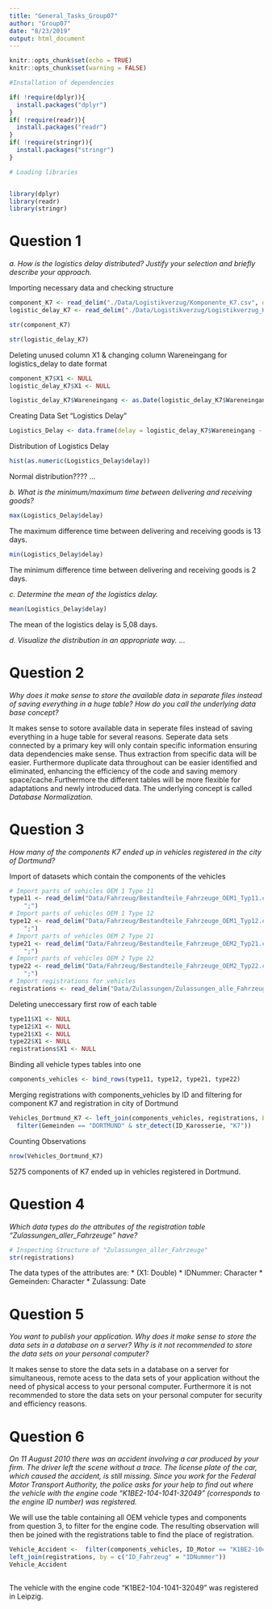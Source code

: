 ---
title: "General_Tasks_Group07"
author: "Group07"
date: "8/23/2019"
output: html_document
---

```{r setup, include=FALSE}
knitr::opts_chunk$set(echo = TRUE)
knitr::opts_chunk$set(warning = FALSE)

#Installation of dependencies

if( !require(dplyr)){
  install.packages("dplyr")
}
if( !require(readr)){
  install.packages("readr")
}
if( !require(stringr)){
  install.packages("stringr")
}

# Loading libraries


library(dplyr)
library(readr)
library(stringr)

```
# Question 1
_a. How is the logistics delay distributed? Justify your selection and briefly describe your approach._

Importing necessary data and checking structure
```{r import, message=FALSE, cache=FALSE}
component_K7 <- read_delim("./Data/Logistikverzug/Komponente_K7.csv", delim = ";")
logistic_delay_K7 <- read_delim("./Data/Logistikverzug/Logistikverzug_K7.csv", delim = ";")

str(component_K7)

str(logistic_delay_K7)
```

Deleting unused column X1 & changing column Wareneingang for logistics_delay to date format
```{r}
component_K7$X1 <- NULL
logistic_delay_K7$X1 <- NULL

logistic_delay_K7$Wareneingang <- as.Date(logistic_delay_K7$Wareneingang, format = "%d.%m.%Y")
```

Creating Data Set "Logistics Delay"
```{r}
Logistics_Delay <- data.frame(delay = logistic_delay_K7$Wareneingang - component_K7$Produktionsdatum)
```

Distribution of Logistics Delay
```{r}
hist(as.numeric(Logistics_Delay$delay))
```
Normal distribution????
...

_b. What is the minimum/maximum time between delivering and receiving goods?_



```{r}
max(Logistics_Delay$delay)
```
The maximum difference time between delivering and receiving goods is 13 days.
```{r}
min(Logistics_Delay$delay)
```
The minimum difference time between delivering and receiving goods is 2 days.

_c. Determine the mean of the logistics delay._
```{r}
mean(Logistics_Delay$delay)
```
The mean of the logistics delay is 5,08 days.

_d. Visualize the distribution in an appropriate way._
...


# Question 2
_Why does it make sense to store the available data in separate files instead of saving everything in a huge table? How do you call the underlying data base concept?_

It makes sense to sotore available data in seperate files instead of saving everything in a huge table for several reasons. Seperate data sets connected by a primary key will only contain specific information ensuring data dependencies make sense. Thus extraction from specific data will be easier. Furthermore duplicate data throughout can be easier identified and eliminated, enhancing the efficiency of the code and saving memory space/cache.Furthermore the different tables will be more flexible for adaptations and newly introduced data. 
The underlying concept is called *Database Normalization*.

# Question 3
_How many of the components K7 ended up in vehicles registered in the city of Dortmund?_

Import of datasets which contain the components of the vehicles
```{r import 2, message=FALSE, cache=FALSE}
# Import parts of vehicles OEM 1 Type 11
type11 <- read_delim("Data/Fahrzeug/Bestandteile_Fahrzeuge_OEM1_Typ11.csv", delim =
    ";")
# Import parts of vehicles OEM 1 Type 12
type12 <- read_delim("Data/Fahrzeug/Bestandteile_Fahrzeuge_OEM1_Typ12.csv", delim =
    ";")
# Import parts of vehicles OEM 2 Type 21
type21 <- read_delim("Data/Fahrzeug/Bestandteile_Fahrzeuge_OEM2_Typ21.csv", delim =
    ";")
# Import parts of vehicles OEM 2 Type 22
type22 <- read_delim("Data/Fahrzeug/Bestandteile_Fahrzeuge_OEM2_Typ22.csv", delim =
    ";")
# Import registrations for vehicles
registrations <- read_delim("Data/Zulassungen/Zulassungen_alle_Fahrzeuge.csv", delim = ";")
```

Deleting uneccessary first row of each table

```{r}
type11$X1 <- NULL
type12$X1 <- NULL
type21$X1 <- NULL
type22$X1 <- NULL
registrations$X1 <- NULL
```

 Binding all vehicle types tables into one 

```{r}
components_vehicles <- bind_rows(type11, type12, type21, type22)
```

Merging registrations with components_vehicles by ID and filtering for component K7 and registration in city of Dortmund

```{r}
Vehicles_Dortmund_K7 <- left_join(components_vehicles, registrations, by = c("ID_Fahrzeug" = "IDNummer")) %>%
  filter(Gemeinden == "DORTMUND" & str_detect(ID_Karosserie, "K7"))
```

Counting Observations

```{r}
nrow(Vehicles_Dortmund_K7)
```
5275 components of K7 ended up in vehicles registered in Dortmund.

# Question 4
_Which data types do the attributes of the registration table "Zulassungen_aller_Fahrzeuge" have?_
```{r}
# Inspecting Structure of "Zulassungen_aller_Fahrzeuge"
str(registrations)
```
The data types of the attributes are:
* (X1: Double)
* IDNummer: Character
* Gemeinden: Character
* Zulassung: Date


# Question 5
_You want to publish your application. Why does it make sense to store the data sets in a database on a server? Why is it not recommended to store the data sets on your personal computer?_

It makes sense to store the data sets in a database on a server for simultaneous, remote acess to the data sets of your application without the need of physical access to your personal computer. Furthermore it is not recommended to store the data sets on your personal computer for security and efficiency reasons.

# Question 6
_On 11 August 2010 there was an accident involving a car produced by your firm. The driver left the scene without a trace. The license plate of the car, which caused the accident, is still missing. Since you work for the Federal Motor Transport Authority, the police asks for your help to find out where the vehicle with the engine code "K1BE2-104-1041-32049" (corresponds to the engine ID number) was registered._

We will use the table containing all OEM vehicle types and components from question 3, to filter for the engine code. The resulting observation will then be joined with the registrations table to find the place of registration.

```{r}
Vehicle_Accident <-  filter(components_vehicles, ID_Motor == "K1BE2-104-1041-32049") %>%
left_join(registrations, by = c("ID_Fahrzeug" = "IDNummer")) 
Vehicle_Accident
 
```

The vehicle with the engine code "K1BE2-104-1041-32049" was registered in Leipzig.
